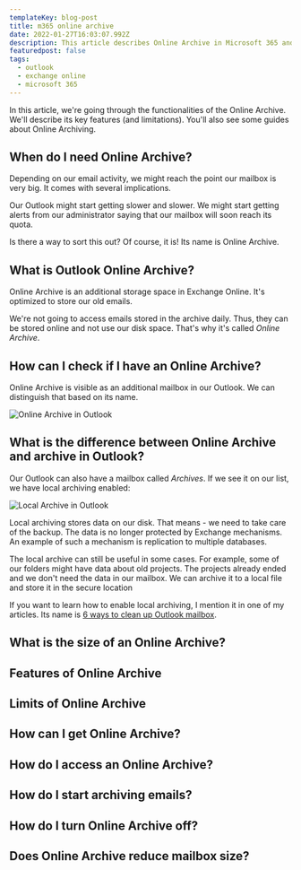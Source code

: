```yaml
---
templateKey: blog-post
title: m365 online archive
date: 2022-01-27T16:03:07.992Z
description: This article describes Online Archive in Microsoft 365 and its features.
featuredpost: false
tags: 
  - outlook
  - exchange online
  - microsoft 365
---
```

In this article, we're going through the functionalities of the Online Archive. We'll describe its key features (and limitations). You'll also see some guides about Online Archiving.

## When do I need Online Archive?

Depending on our email activity, we might reach the point our mailbox is very big. It comes with several implications.

Our Outlook might start getting slower and slower. We might start getting alerts from our administrator saying that our mailbox will soon reach its quota.

Is there a way to sort this out? Of course, it is! Its name is Online Archive.

## What is Outlook Online Archive?

Online Archive is an additional storage space in Exchange Online. It's optimized to store our old emails.

We're not going to access emails stored in the archive daily. Thus, they can be stored online and not use our disk space. That's why it's called *Online Archive*.

## How can I check if I have an Online Archive?

Online Archive is visible as an additional mailbox in our Outlook. We can distinguish that based on its name.

![Online Archive in Outlook](../../img/20220124-172853-UvM12bSgCb.png)

## What is the difference between Online Archive and archive in Outlook?

Our Outlook can also have a mailbox called *Archives*. If we see it on our list, we have local archiving enabled:

![Local Archive in Outlook](../../img/20220124-173151-fDyhXCW3JR.png)

Local archiving stores data on our disk. That means - we need to take care of the backup. The data is no longer protected by Exchange mechanisms. An example of such a mechanism is replication to multiple databases.

The local archive can still be useful in some cases. For example, some of our folders might have data about old projects. The projects already ended and we don't need the data in our mailbox. We can archive it to a local file and store it in the secure location

<Tip>

  If you want to learn how to enable local archiving, I mention it in one of my articles. Its name is [6 ways to clean up Outlook mailbox](/outlook-mailbox-clean-up).

</Tip>

## What is the size of an Online Archive?

## Features of Online Archive

## Limits of Online Archive

## How can I get Online Archive?

## How do I access an Online Archive?

## How do I start archiving emails?

## How do I turn Online Archive off?

## Does Online Archive reduce mailbox size?